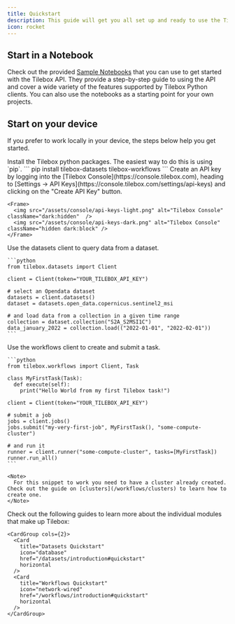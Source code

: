 ```yaml
---
title: Quickstart
description: This guide will get you all set up and ready to use the Tilebox API. We'll cover how to get started using our python API clients for the data access module as well as the workflow orchestrator.
icon: rocket
---
```


## Start in a Notebook

Check out the provided [Sample Notebooks](sdks/python/sample-notebooks) that you can use to get started with the Tilebox API.
They provide a step-by-step guide to using the API and cover a wide variety of the features supported by Tilebox Python clients.
You can also use the notebooks as a starting point for your own projects.

## Start on your device

If you prefer to work locally in your device, the steps below help you get started.

<Steps>
  <Step title="Install packages">
    Install the Tilebox python packages. The easiest way to do this is using `pip`.
    ```
    pip install tilebox-datasets tilebox-workflows
    ```
  </Step>
  <Step title="Create an API key">
    Create an API key by logging into the [Tilebox Console](https://console.tilebox.com), heading to [Settings -> API Keys](https://console.tilebox.com/settings/api-keys) and clicking on the "Create API Key" button.

    <Frame>
      <img src="/assets/console/api-keys-light.png" alt="Tilebox Console" className="dark:hidden"  />
      <img src="/assets/console/api-keys-dark.png" alt="Tilebox Console" className="hidden dark:block" />
    </Frame>

  </Step>
  <Step title="Query data">
    Use the datasets client to query data from a dataset.

    ```python
    from tilebox.datasets import Client

    client = Client(token="YOUR_TILEBOX_API_KEY")

    # select an Opendata dataset
    datasets = client.datasets()
    dataset = datasets.open_data.copernicus.sentinel2_msi

    # and load data from a collection in a given time range
    collection = dataset.collection("S2A_S2MSI1C")
    data_january_2022 = collection.load(("2022-01-01", "2022-02-01"))
    ```

  </Step>
  <Step title="Run a workflow task">
    Use the workflows client to create and submit a task.

    ```python
    from tilebox.workflows import Client, Task

    class MyFirstTask(Task):
      def execute(self):
        print("Hello World from my first Tilebox task!")

    client = Client(token="YOUR_TILEBOX_API_KEY")

    # submit a job
    jobs = client.jobs()
    jobs.submit("my-very-first-job", MyFirstTask(), "some-compute-cluster")

    # and run it
    runner = client.runner("some-compute-cluster", tasks=[MyFirstTask])
    runner.run_all()
    ```

    <Note>
      For this snippet to work you need to have a cluster already created. Check out the guide on [clusters](/workflows/clusters) to learn how to create one.
    </Note>

  </Step>
  <Step title="Explore further">
    Check out the following guides to learn more about the individual modules that make up Tilebox:
    
    <CardGroup cols={2}>
      <Card
        title="Datasets Quickstart"
        icon="database"
        href="/datasets/introduction#quickstart"
        horizontal
      />
      <Card
        title="Workflows Quickstart"
        icon="network-wired"
        href="/workflows/introduction#quickstart"
        horizontal
      />
    </CardGroup>
  </Step>
</Steps>
